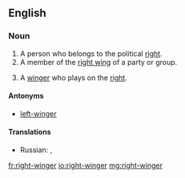 ==English==

===Noun===
{{en-noun}}

#A person who belongs to the political [[right]].
#A member of the [[right wing]] of a party or group.
# {{context|sports|lang=en}} A [[winger]] who plays on the [[right]].

====Antonyms====
*[[left-winger]]

====Translations====
{{trans-top|a person who belongs to the political right}}
{{trans-mid}}
* Russian: {{t+|ru|пра́вый|m}}, {{t+|ru|правый|f|alt=пра́вая}}
{{trans-bottom}}

[[fr:right-winger]]
[[io:right-winger]]
[[mg:right-winger]]